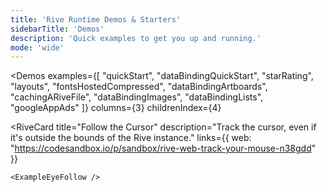 ```yaml
---
title: 'Rive Runtime Demos & Starters'
sidebarTitle: 'Demos'
description: 'Quick examples to get you up and running.'
mode: 'wide'
---
```




<Demos
  examples={[
    "quickStart",
    "dataBindingQuickStart",
    "starRating",
    "layouts",
    "fontsHostedCompressed",
    "dataBindingArtboards",
    "cachingARiveFile",
    "dataBindingImages",
    "dataBindingLists",
    "googleAppAds"
  ]}
  columns={3}
  childrenIndex={4}
>
  <RiveCard
    title="Follow the Cursor"
    description="Track the cursor, even if it's outside the bounds of the Rive instance."
    links={{
      web: "https://codesandbox.io/p/sandbox/rive-web-track-your-mouse-n38gdd"
    }}
  >
    <ExampleEyeFollow />
  </RiveCard>
</Demos>

